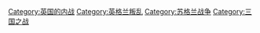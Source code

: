[[Category:英国的内战|Category:英国的内战]]
[[Category:英格兰叛乱|Category:英格兰叛乱]]
[[Category:苏格兰战争|Category:苏格兰战争]]
[[Category:三国之战|Category:三国之战]]